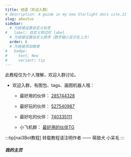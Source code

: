 ```yaml
---
title: 结语（欢迎入群）
# description: A guide in my new Starlight docs site.11
slug: aboutus
sidebar:
  # 为链接设置自定义标签
#   label: 自定义侧边栏 label
  # 为链接设置自定义顺序（数字越小显示在上方）
  order: 6
  # 为链接添加徽章
#   badge:
#     text: New
#     variant: tip
---
```


此教程仅为个人理解，欢迎入群讨论。

- 欢迎入群，有图包、tags、画图机器人哦：

  - 最好用的伙伴： [285744328](https://qm.qq.com/q/WLbiUzemg4)

  - 最好玩的伙伴： [527540987](https://qm.qq.com/q/tYgJKKMBCo)

  - 最好吃的伙伴： [740335111](https://qm.qq.com/q/ezj31J63iU)

  - 小飞机群： [最好用的伙伴TG](https://t.me/+pWzIabEngwI3Njdl)

:::tip[nai3Bot教程]
转载教程请注明作者
       —— 萌狼犬 小呆毛
:::

##### 我的主页

<CardGrid>
  <LinkCard title="Pixiv" href="https://www.pixiv.net/users/3289652" />
  <LinkCard title="Bilibili" href="https://space.bilibili.com/1956145" />
</CardGrid>